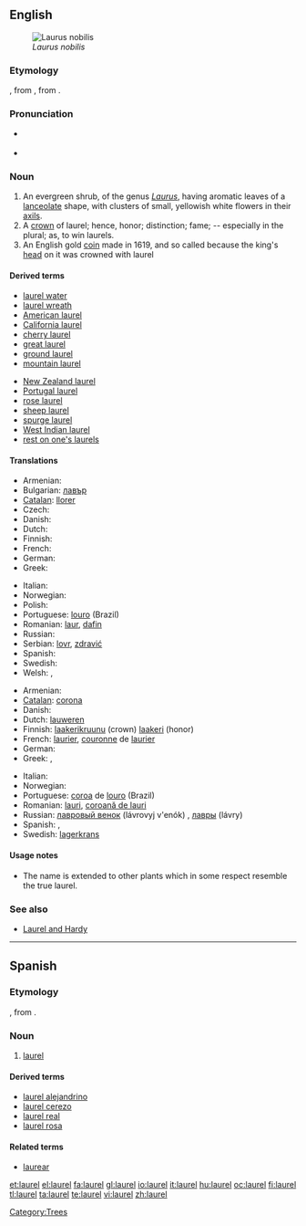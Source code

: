 {{also|Laurel}}
==English==
{{wikipedia}}
[[Image:Laurier.jpg|thumb|''Laurus nobilis'']]

===Etymology===
{{etyl|ang}} {{term|lorrer|lang=ang}}, from {{etyl|fro}} {{term|laurier|lang=fro}}, from {{etyl|la}} {{term|laurus||laurel|lang=la}}.

===Pronunciation===
* {{a|UK}} {{IPA|/ˈlɒɹ.əl/|/ˈlɔːɹ.əl/}}
*: {{rhymes|ɒrəl}}
* {{a|US}} {{IPA|/ˈlɔɹ.əl/}}
*: {{audio|en-us-laurel.ogg|Audio (US)}}

===Noun===
{{en-noun}}

# An evergreen shrub, of the genus ''[[Laurus]]'', having aromatic leaves of a [[lanceolate]] shape, with clusters of small, yellowish white flowers in their [[axil]]s.
# A [[crown]] of laurel; hence, honor; distinction; fame; -- especially in the plural; as, to win laurels.
# An English gold [[coin]] made in 1619, and so called because the king's [[head]] on it was crowned with laurel

====Derived terms====
{{top2}}
* [[laurel water]]
* [[laurel wreath]]
* [[American laurel]]
* [[California laurel]]
* [[cherry laurel]]
* [[great laurel]]
* [[ground laurel]]
* [[mountain laurel]]
{{mid2}}
* [[New Zealand laurel]]
* [[Portugal laurel]]
* [[rose laurel]]
* [[sheep laurel]]
* [[spurge laurel]]
* [[West Indian laurel]]
* [[rest on one's laurels]]
{{bottom2}}

====Translations====
{{trans-top|An evergreen shrub, of the genus ''Laurus''}}
* Armenian: {{t-|hy|դափնի|tr=dap’ni}}
* Bulgarian: [[лавър]] {{m}}
* [[Catalan]]: [[llorer]] {{m}}
* Czech: {{t-|cs|vavřín|m}}
* Danish: {{t-|da|laurbær|n|c}}
* Dutch: {{t+|nl|laurier|m}}
* Finnish: {{t+|fi|laakeri}}
* French: {{t+|fr|laurier|m}}
* German: {{t+|de|Lorbeer|m}}
* Greek: {{t+|el|δάφνη|tr=dafni}}
{{trans-mid}}
* Italian: {{t+|it|alloro|m}}
* Norwegian: {{t-|no|laurbær|n}}
* Polish: {{t-|pl|wawrzyn|m}}
* Portuguese: [[louro]] {{m}} (Brazil)
* Romanian: [[laur]], [[dafin]]
* Russian: {{t+|ru|лавр|m|tr=lavr}}
* Serbian: [[lovr]], [[zdravić]]
* Spanish: {{t-|es|laurel|m}}
* Swedish: {{t+|sv|lager}}
* Welsh: {{t|cy|llawryf|m|xs=Welsh}},  {{t|cy|llawryfoedd|p|xs=Welsh}}
{{trans-bottom}}

{{trans-top|A crown of laurel}}
* Armenian: {{t|hy|դափնեպսակ|tr=dap’nepsak}}
* [[Catalan]]: [[corona]]
* Danish: {{t|da|laurbærkrans|c}}
* Dutch: [[lauweren]] {{p}}
* Finnish: [[laakerikruunu]] (crown) [[laakeri]] (honor)
* French: [[laurier]], [[couronne]] de [[laurier]]
* German: {{t|de|Lorbeerkranz|m}}
* Greek: {{t|el|δάφνη|f|tr=δafni|sc=Grek}},  {{t|el|κότινος|m|tr=kótinos|sc=Grek}}
{{trans-mid}}
* Italian: {{t+|it|allori|m|p}}
* Norwegian: {{t|no|laurbærkrans|m}}
* Portuguese: [[coroa]] de [[louro]] (Brazil)
* Romanian: [[lauri]], [[coroană de lauri]]
* Russian: [[лавровый венок]] (lávrovyj v'enók) {{m}}, [[лавры]] (lávry) {{p}}
* Spanish: {{t|es|laureles}}, {{t|es|corona de laurel}}
* Swedish: [[lagerkrans]]
{{trans-bottom}}

====Usage notes====
*The name is extended to other plants which in some respect resemble the true laurel.

===See also===
* [[Laurel and Hardy]]

[[Category:Trees]]

----
==Spanish==

===Etymology===
{{etyl|fro|es}} {{term|laurier|lang=fro}}, from {{etyl|la|es}} {{term|laurus||laurel|lang=la}}.

===Noun===
{{es-noun-m|pl=laurales}}

# {{plants|lang=es}} [[#English|laurel]]

====Derived terms====
*[[laurel alejandrino]]
*[[laurel cerezo]]
*[[laurel real]]
*[[laurel rosa]]

====Related terms====
*[[laurear]]

[[et:laurel]]
[[el:laurel]]
[[fa:laurel]]
[[gl:laurel]]
[[io:laurel]]
[[it:laurel]]
[[hu:laurel]]
[[oc:laurel]]
[[fi:laurel]]
[[tl:laurel]]
[[ta:laurel]]
[[te:laurel]]
[[vi:laurel]]
[[zh:laurel]]